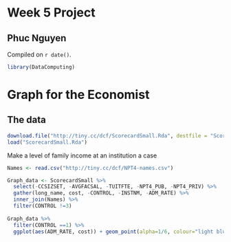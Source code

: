 # Week 5 Project

## Phuc Nguyen

<!-- leave this material as is -->
Compiled on `r date()`.

```r
library(DataComputing)
```
<!-- put your content after this line -->

# Graph for the Economist

## The data
```r
download.file("http://tiny.cc/dcf/ScorecardSmall.Rda", destfile = "ScorecardSmall.Rda")
load("ScorecardSmall.Rda")
```

Make a level of family income at an institution a case
```r
Names <- read.csv("http://tiny.cc/dcf/NPT4-names.csv")

Graph_data <- ScorecardSmall %>% 
  select(-CCSIZSET, -AVGFACSAL, -TUITFTE, -NPT4_PUB, -NPT4_PRIV) %>%
  gather(long_name, cost, -CONTROL, -INSTNM, -ADM_RATE) %>%
  inner_join(Names) %>%
  filter(CONTROL !=3)
  
Graph_data %>%
  filter(CONTROL ==1) %>%
  ggplot(aes(ADM_RATE, cost)) + geom_point(alpha=1/6, colour="light blue") + geom_smooth(se=F) + facet_grid(CONTROL~short_name)
```